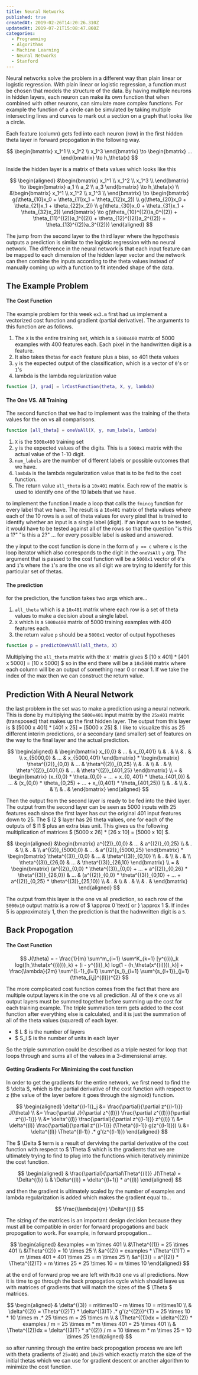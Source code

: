 ```yaml
---
title: Neural Networks
published: true
createdAt: 2019-02-26T14:20:26.310Z
updatedAt: 2019-07-21T15:08:47.860Z
categories:
  - Programming
  - Algorithms
  - Machine Learning
  - Neural Networks
  - Stanford
---
```


Neural networks solve the problem in a different way than plain linear or logistic regression. With plain linear or
logistic regression, a function must be chosen that models the structure of the data. By having multiple neurons in
hidden layers, each neuron can make its own function that when combined with other neurons, can simulate more complex
functions. For example the function of a circle can be simulated by taking multiple intersecting lines and curves
to mark out a section on a graph that looks like a circle.

Each feature (column) gets fed into each neuron (row) in the first hidden theta layer in forward propogation
in the following way.

$$
  \begin{bmatrix}
    x_1^1 \\
    x_1^2 \\
    x_1^3
  \end{bmatrix}
  \to
  \begin{bmatrix}
  ...
  \end{bmatrix}
  \to
  h_\theta(x)
$$

Inside the hidden layer is a matrix of theta values which looks like this

$$
  \begin{aligned}
  &\begin{bmatrix}
    x_1^1 \\
    x_1^2 \\
    x_1^3 \\
  \end{bmatrix}
  \to
  \begin{bmatrix}
    a_1 \\
    a_2 \\
    a_3
  \end{bmatrix}
  \to
  h_\theta(x) \\
  &\begin{bmatrix}
    x_1^1 \\
    x_1^2 \\
    x_1^3 \\
  \end{bmatrix}
  \to
  \begin{bmatrix}
    g(\theta_{10}x_0 + \theta_{11}x_1 + \theta_{12}x_2)) \\
    g(\theta_{20}x_0 + \theta_{21}x_1 + \theta_{22}x_2)) \\
    g(\theta_{30}x_0 + \theta_{31}x_1 + \theta_{32}x_2))
  \end{bmatrix}
  \to
  g(\theta_{10}^{(2)}a_0^{(2)} + \theta_{11}^{(2)}a_1^{(2)} + \theta_{12}^{(2)}a_2^{(2)} + \theta_{13}^{(2)}a_3^{(2)})
  \end{aligned}
$$

The jump from the second layer to the third layer where the hypothesis outputs a prediction is similar to the logistic
regression with no neural network. The difference in the neural network is that each input feature can be mapped to each
dimension of the hidden layer vector and the network can then combine the inputs according to the theta values instead of
manually coming up with a function to fit intended shape of the data.

## The Example Problem

#### The Cost Function

The example problem for this week `ex3.m` first had us implement a vectorized cost function and gradient (partial
derivative). The arguments to this function are as follows.

1. The `X` is the entire training set, which is a `5000x400` matrix of 5000 examples with 400 features each. Each pixel in the
   handwritten digit is a feature.
2. It also takes thetas for each feature plus a bias, so 401 theta values
3. `y` is the expected output of the classification, which is a vector of `0`'s or `1`'s
4. lambda is the lambda regularization value

```matlab
function [J, grad] = lrCostFunction(theta, X, y, lambda)
```

#### The One VS. All Training

The second function that we had to implement was the training of the theta values for the on vs all comparisons.

```matlab
function [all_theta] = oneVsAll(X, y, num_labels, lambda)
```
1. `X` is the `5000x400` training set
2. `y` is the expected values of the digits. This is a `5000x1` matrix with the actual value of the 1-10 digit.
3. `num_labels` are the number of different labels or possible outcomes that we have.
4. `lambda` is the lambda regularization value that is to be fed to the cost function.
5. The return value `all_theta` is a `10x401` matrix. Each row of the matrix is used to identify one of the 10 labels
that we have.

to implement the function I made a loop that calls the `fmincg` function for every label that we have. The result is a
`10x401` matrix of theta values where each of the 10 rows is a set of theta values for every pixel that is trained to
identify whether an input is a single label (digit). If an input was to be tested, it would have to be tested against
all of the rows so that the question "is this a 1?" "is this a 2?" ... for every possible label is asked and answered.

the `y` input to the cost function is done in the form of `y == c` where `c` is the loop iterator which also
corresponds to the digit in the `oneVsAll` `y` arg. The argument that is passed to the cost function will be a `5000x1`
vector of `0`'s and `1`'s where the `1`'s are the one vs all digit we are trying to identify for this particular set of
thetas.

#### The prediction

for the prediction, the function takes two args which are...

1. `all_theta` which is a `10x401` matrix where each row is a set of theta values to make a decision about a single
label.
2. `X` which is a `5000x400` matrix of 5000 training examples with 400 features each.
3. the return value `p` should be a `5000x1` vector of output hypotheses

```matlab
function p = predictOneVsAll(all_theta, X)
```

Multiplying the `all_theta` matrix with the `X'` matrix
gives $ [10 x 401] * [401 x 5000] = [10 x 5000] $ so
in the end there will be a `10x5000` matrix where each column will be an output of something near 0 or near 1. If we
take the index of the max then we can construct the return value.

## Prediction With A Neural Network

the last problem in the set was to make a prediction using a neural network. This is done by multiplying the `5000x401`
input matrix by the `25x401` matrix (transposed) that makes up the first hidden layer. The output from this layer
is $ [5000 x 401] * [401 x 25] = [5000 x 25] $. I like to visualize this as 25 different interim predictions, or a
secondary (and smaller) set of features on the way to the final layer and the actual prediction.

$$
  \begin{aligned}
    & \begin{bmatrix}
      x_{0,0} & ... & x_{0,401} \\
      & . & \\
      & . & \\
      x_{5000,0} & ... & x_{5000,401}
    \end{bmatrix}
    *
    \begin{bmatrix}
      \theta^{(2)}_{0,0} & ... & \theta^{(2)}_{0,25} \\
      & . & \\
      & . & \\
      \theta^{(2)}_{401,0} & ... & \theta^{(2)}_{401,25}
    \end{bmatrix} \\
    = &
    \begin{bmatrix}
     (x_{0,0} * \theta_{0,0} + ... + x_{0, 401} * \theta_{401,0}) & ... & (x_{0,0} * \theta_{0,25} + ... + x_{0,401} * \theta_{401,25}) \\
     & . & \\
     & . & \\
     & . &
    \end{bmatrix}
  \end{aligned}
$$

Then the output from the second layer is ready to be fed into the third layer. The output from the second layer can be
seen as 5000 inputs with 25 features each since the first layer has cut the original 401 input features down to 25.
The $ l2 $ layer has 26 theta values, one for each of the outputs of $ l1 $ plus an
extra bias unit. This gives us the following multiplication of
matrices $ [5000 x 26] * [26 x 10] = [5000 x 10] $.

$$
  \begin{aligned}
    &\begin{bmatrix}
      a^{(2)}_{0,0} & ... & a^{(2)}_{0,25} \\
      & . & \\
      & . & \\
      a^{(2)}_{5000,0} & ... & a^{(2)}_{5000,25}
    \end{bmatrix}
    *
    \begin{bmatrix}
      \theta^{(3)}_{0,0} & ... & \theta^{(3)}_{0,10} \\
      & . & \\
      & . & \\
      \theta^{(3)}_{26,0} & ... & \theta^{(3)}_{26,10}
    \end{bmatrix} \\
    = &
    \begin{bmatrix}
    (a^{(2)}_{0,0} * \theta^{(3)}_{0,0} + ... + a^{(2)}_{0,26} * \theta^{(3)}_{26,0}) & ... & (a^{(2)}_{0,0} *
    \theta^{(3)}_{0,10} + ... + a^{(2)}_{0,25} * \theta^{(3)}_{25,10}) \\
    & . & \\
    & . & \\
    & . &
    \end{bmatrix}
  \end{aligned}
$$

The output from this layer is the one vs all prediction, so each row of the `5000x10` output matrix is a row
of $ \approx 0 \text{ or } \approx 1 $. If index 5 is approximately 1, then the prediction is that
the hadnwritten digit is a `5`.

## Back Propogation

#### The Cost Function

$$
  J(\theta) = - \frac{1}{m} \sum^m_{i=1} \sum^K_{k=1}
  [y^{(i)}_k log((h_\theta(x^{(i)}))_k) + (i - y^{(i)}_k) log(1 - (h_\theta(x^{(i)}))_k)] +
  \frac{\lambda}{2m} \sum^{L-1}_{l=1} \sum^{s_l}_{i=1} \sum^{s_{l+1}}_{j=1} (\theta_{i,j}^{(l)})^{2}
$$

The more complicated cost function comes from the fact that there are multiple output layers `K` in the one vs all
prediction. All of the `K` one vs all output layers must be summed together before summing up the cost for each training
example. The triple summation term gets added to the cost function after everything else is calculated, and it is just
the summation of all of the theta values (squared) of each layer.

- $ L $ is the number of layers
- $ S_l $ is the number of units in each layer

So the triple summation could be described as a triple nested for loop that loops through and sums all of the values in
a 3-dimensional array.

#### Getting Gradients For Minimizing the cost function

In order to get the gradients for the entire network, we first need to find the $ \delta $, which is
the partial derivative of the cost function with respect to z (the value of the layer before it goes through the
sigmoid) function.

$$
  \begin{aligned}
    \delta^{(l-1)}_j &= \frac{\partial}{\partial z^{(l-1)}} J(\theta) \\
    &= \frac{\partial J}{\partial z^{(l)}} \frac{\partial z^{(l)}}{\partial z^{(l-1)}} \\
    &= \delta^{(l)} \frac{\partial}{\partial z^{(l-1)}} z^{(l)} \\
    &= \delta^{(l)} \frac{\partial}{\partial z^{(l-1)}} (\Theta^{(l-1)} g(z^{(l-1)})) \\
    &= \delta^{(l)} \Theta^{(l-1)} .* g'(z^{(l-1)})
  \end{aligned}
$$

The $ \Delta $ term is a result of derviving the partial derivative of the cost function with respect
to $ \Theta $ which is the gradients that we are ultimately trying to find to plug into the functions
which iteratively minimize the cost function.

$$
  \begin{aligned}
  & \frac{\partial}{\partial\Theta^{(l)}} J(\Theta) = \Delta^{(l)} \\
  & \Delta^{(l)} = \delta^{(l+1)} * a^{(l)}
  \end{aligned}
$$

and then the gradient is ultimately scaled by the number of examples and lambda regularization is
added which makes the gradient equal to...

$$
\frac{\lambda}{m} \Delta^{(l)}
$$

The sizing of the matrices is an important design decision because they must all be compatible in order for forward
propogations and back propogation to work. For example, in forward propogation...

$$
  \begin{aligned}
    &examples = m \times 401 \\
    &\Theta^{(1)} = 25 \times 401 \\
    &\Theta^{(2)} = 10 \times 25 \\
    &a^{(2)} = examples * \Theta^{(1)T} = m \times 401 * 401 \times 25 = m \times 25 \\
    &a^{(3)} = a^{(2)} * \Theta^{(2)T} = m \times 25 * 25 \times 10 = m \times 10
  \end{aligned}
$$


at the end of forward prop we are left with `Mx10` one vs all predictions. Now it is time to go through the back
propogation cycle which should leave us with matrices of gradients that will match the sizes of
the $ \Theta $ matrices.

$$
  \begin{aligned}
    & \delta^{(3)} = m\times10 - m \times 10 = m\times10 \\
    & \delta^{(2)} = \Theta^{(2)T} * \delta^{(3)T} .* g'(z^{(2)})^{T} = 25 \times 10 * 10 \times m .* 25 \times m = 25 \times m \\
    & \Theta^{(1)}dx = \delta^{(2)} * examples / m = 25 \times m * m \times 401 = 25 \times 401 \\
    & \Theta^{(2)}dx = \delta^{(3)T} * a^{(2)} / m = 10 \times m * m \times 25 = 10 \times 25
  \end{aligned}
$$

so after running through the entire back propogation process we are left with theta gradients of `25x401` and `10x25`
which exactly match the size of the initial thetas which we can use for gradient descent or another algorithm to
minimize the cost function.
